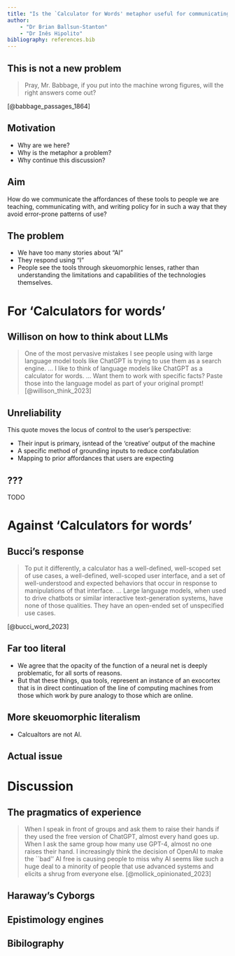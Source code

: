 ```yaml
---
title: "Is the `Calculator for Words' metaphor useful for communicating about LLMs?"
author: 
    - "Dr Brian Ballsun-Stanton"
    - "Dr Inês Hipolito"
bibliography: references.bib
---
```


## This is not a new problem

> Pray, Mr. Babbage, if you put into the machine wrong figures, will the right answers come out?

[@babbage_passages_1864]

## Motivation

- Why are we here?
- Why is the metaphor a problem?
- Why continue this discussion?


## Aim

How do we communicate the affordances of these tools to people we are teaching, communicating with, and writing policy for in such a way that they avoid error-prone patterns of use?

## The problem

* We have too many stories about "AI"
* They respond using "I"
* People see the tools through skeuomorphic lenses, rather than understanding the limitations and capabilities of the technologies themselves.



# For 'Calculators for words'

## Willison on how to think about LLMs

> One of the most pervasive mistakes I see people using with large language model tools like ChatGPT is trying to use them as a search engine. ... I like to think of language models like ChatGPT as a calculator for words. ... Want them to work with specific facts? Paste those into the language model as part of your original prompt! [@willison_think_2023]


## Unreliability

This quote moves the locus of control to the user's perspective:

* Their input is primary, isntead of the 'creative' output of the machine
* A specific method of grounding inputs to reduce confabulation
* Mapping to prior affordances that users are expecting

## ???

TODO


# Against 'Calculators for words'


## Bucci's response

> To put it differently, a calculator has a well-defined, well-scoped set of use cases, a well-defined, well-scoped user interface, and a set of well-understood and expected behaviors that occur in response to manipulations of that interface. ... Large language models, when used to drive chatbots or similar interactive text-generation systems, have none of those qualities. They have an open-ended set of unspecified use cases.

[@bucci_word_2023]

## Far too literal 


* We agree that the opacity of the function of a neural net is deeply problematic, for all sorts of reasons. 
* But that these things, qua tools, represent an instance of an exocortex that is in direct continuation of the line of computing machines from those which work by pure analogy to those which are online.

## More skeuomorphic literalism

* Calcualtors are not AI. 

## Actual issue



# Discussion

## The pragmatics of experience

> When I speak in front of groups and ask them to raise their hands if they used the free version of ChatGPT, almost every hand goes up. When I ask the same group how many use GPT-4, almost no one raises their hand. I increasingly think the decision of OpenAI to make the ``bad'' AI free is causing people to miss why AI seems like such a huge deal to a minority of people that use advanced systems and elicits a shrug from everyone else. [@mollick_opinionated_2023]

## Haraway's Cyborgs

## Epistimology engines




## Bibilography